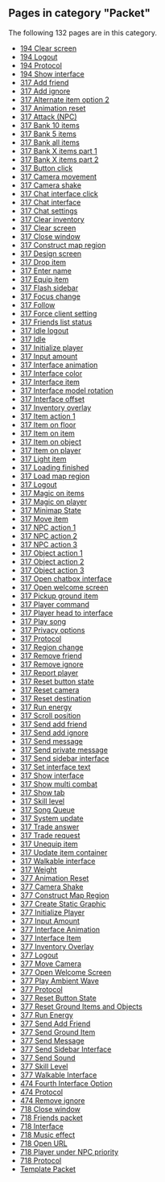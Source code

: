 <!-- DO NOT EDIT BELOW THIS LINE, OR CHANGE THIS COMMENT, CODE AUTOMATICALLY GENERATED BY category.sh -->
== '''Pages in category "Packet"''' ==
The following 132 pages are in this category.
* [[194 Clear screen]]
* [[194 Logout]]
* [[194 Protocol]]
* [[194 Show interface]]
* [[317 Add friend]]
* [[317 Add ignore]]
* [[317 Alternate item option 2]]
* [[317 Animation reset]]
* [[317 Attack (NPC)]]
* [[317 Bank 10 items]]
* [[317 Bank 5 items]]
* [[317 Bank all items]]
* [[317 Bank X items part 1]]
* [[317 Bank X items part 2]]
* [[317 Button click]]
* [[317 Camera movement]]
* [[317 Camera shake]]
* [[317 Chat interface click]]
* [[317 Chat interface]]
* [[317 Chat settings]]
* [[317 Clear inventory]]
* [[317 Clear screen]]
* [[317 Close window]]
* [[317 Construct map region]]
* [[317 Design screen]]
* [[317 Drop item]]
* [[317 Enter name]]
* [[317 Equip item]]
* [[317 Flash sidebar]]
* [[317 Focus change]]
* [[317 Follow]]
* [[317 Force client setting]]
* [[317 Friends list status]]
* [[317 Idle logout]]
* [[317 Idle]]
* [[317 Initialize player]]
* [[317 Input amount]]
* [[317 Interface animation]]
* [[317 Interface color]]
* [[317 Interface item]]
* [[317 Interface model rotation]]
* [[317 Interface offset]]
* [[317 Inventory overlay]]
* [[317 Item action 1]]
* [[317 Item on floor]]
* [[317 Item on item]]
* [[317 Item on object]]
* [[317 Item on player]]
* [[317 Light item]]
* [[317 Loading finished]]
* [[317 Load map region]]
* [[317 Logout]]
* [[317 Magic on items]]
* [[317 Magic on player]]
* [[317 Minimap State]]
* [[317 Move item]]
* [[317 NPC action 1]]
* [[317 NPC action 2]]
* [[317 NPC action 3]]
* [[317 Object action 1]]
* [[317 Object action 2]]
* [[317 Object action 3]]
* [[317 Open chatbox interface]]
* [[317 Open welcome screen]]
* [[317 Pickup ground item]]
* [[317 Player command]]
* [[317 Player head to interface]]
* [[317 Play song]]
* [[317 Privacy options]]
* [[317 Protocol]]
* [[317 Region change]]
* [[317 Remove friend]]
* [[317 Remove ignore]]
* [[317 Report player]]
* [[317 Reset button state]]
* [[317 Reset camera]]
* [[317 Reset destination]]
* [[317 Run energy]]
* [[317 Scroll position]]
* [[317 Send add friend]]
* [[317 Send add ignore]]
* [[317 Send message]]
* [[317 Send private message]]
* [[317 Send sidebar interface]]
* [[317 Set interface text]]
* [[317 Show interface]]
* [[317 Show multi combat]]
* [[317 Show tab]]
* [[317 Skill level]]
* [[317 Song Queue]]
* [[317 System update]]
* [[317 Trade answer]]
* [[317 Trade request]]
* [[317 Unequip item]]
* [[317 Update item container]]
* [[317 Walkable interface]]
* [[317 Weight]]
* [[377 Animation Reset]]
* [[377 Camera Shake]]
* [[377 Construct Map Region]]
* [[377 Create Static Graphic]]
* [[377 Initialize Player]]
* [[377 Input Amount]]
* [[377 Interface Animation]]
* [[377 Interface Item]]
* [[377 Inventory Overlay]]
* [[377 Logout]]
* [[377 Move Camera]]
* [[377 Open Welcome Screen]]
* [[377 Play Ambient Wave]]
* [[377 Protocol]]
* [[377 Reset Button State]]
* [[377 Reset Ground Items and Objects]]
* [[377 Run Energy]]
* [[377 Send Add Friend]]
* [[377 Send Ground Item]]
* [[377 Send Message]]
* [[377 Send Sidebar Interface]]
* [[377 Send Sound]]
* [[377 Skill Level]]
* [[377 Walkable Interface]]
* [[474 Fourth Interface Option]]
* [[474 Protocol]]
* [[474 Remove ignore]]
* [[718 Close window]]
* [[718 Friends packet]]
* [[718 Interface]]
* [[718 Music effect]]
* [[718 Open URL]]
* [[718 Player under NPC priority]]
* [[718 Protocol]]
* [[Template Packet]]
